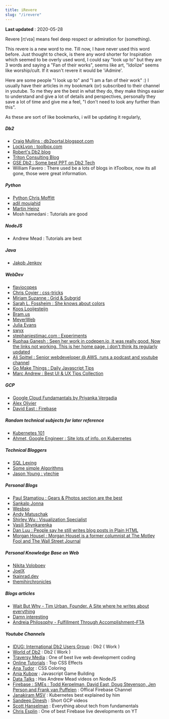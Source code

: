 ```yaml
--- 
title: iRevere
slug: "/irevere"
---
```

**Last updated** : 2020-05-28

Revere [rɪˈvɪə] means feel deep respect or admiration for (something). 

This revere is a new word to me. Till now, I have never used this word before. Just thought to check, is there any word shorter for Inspiration which seemed to be overly used word, I could say "look up to" but they are 3 words and saying a "Fan of their works", seems like art, "Idolize" seems like worship/cult. If it wasn't revere it would be 'iAdmire'. 

Here are some people "I look up to" and "I am a fan of their work" :) I usually have their articles in my bookmark (or) subscribed to their channel in youtube. To me they are the best in what they do, they make things easier to understand and give a lot of details and perspectives, personally they save a lot of time and give me a feel, "I don't need to look any further than this". 

As these are sort of like bookmarks, i will be updating it regularly,


##### Db2
* [Craig Mullins : db2portal.blogspot.com](http://db2portal.blogspot.com/)
* [LockLyon : toolbox.com](https://www.toolbox.com/user/about/LockLyon/)
* [Robert's Db2 blog](https://robertsdb2blog.blogspot.com/)
* [Triton Consulting Blog](https://www.triton.co.uk/category/tech-blog/)
* [GSE Db2 : Some best PPT on Db2 Tech](http://www.gseukdb2.org.uk/db/)
* William Favero : There used be a lots of blogs in itToolbox, now its all gone, those were great information.


##### Python
* [Python Chris Moffitt](https://pbpython.com/excel-pandas-comp.html)
* [adil moujahid](http://adilmoujahid.com/author/adil-moujahid.html)
* [Martin Heinz](https://martinheinz.dev/blog/13)
* Mosh hamedani : Tutorials are good


##### NodeJS
* Andrew Mead : Tutorials are best


##### Java
* [Jakob Jenkov](http://jenkov.com/about/index.html)


##### WebDev
* [flaviocopes](https://flaviocopes.com/)
* [Chris Coyier : css-tricks](https://css-tricks.com/a-lightweight-masonry-solution/)
* [Miriam Suzanne : Grid & Subgrid](https://hacks.mozilla.org/2019/10/faster-layouts-with-css-grid-and-subgrid/)
* [Sarah L. Fossheim : She knows about colors](https://fossheim.io/writing/)
* [Koos Looijesteijn](https://www.kooslooijesteijn.net/)
* [Bram.us](https://www.bram.us/)
* [MeyerWeb](https://meyerweb.com/)
* [Julia Evans](https://jvns.ca/)
* [swyx](https://www.swyx.io/writing/)
* [stephaniestimac.com : Experiments](https://stephaniestimac.com/css-grid-experiments/)
* [Ruphaa Ganesh : Seen her work in codepen.io, it was really good. Now the links not working. This is her home page, i don't think its regularly updated](https://ruphaa.dev/)
* [Ali Spittel : Senior webdeveloper @ AWS, runs a podcast and youtube channel](https://welearncode.com/about)
* [Go Make Things : Daily Javascript Tips](https://gomakethings.com/articles/page/3/)
* [Marc Andrew : Best UI & UX Tips Collection](https://marcandrew.me/ui-ux-tips-collection-vol-one/)

##### GCP 
* [Google Cloud Fundamantals by Priyanka Vergadia](https://thecloudgirl.dev/)
* [Alex Olivier](https://alexolivier.me/)
* [David East : Firebase]( https://davidea.st/articles/firebase-bundle-size)


##### Random technical subjects for later reference
* [Kubernetes 101](https://luminousmen.com/post/kubernetes-101)
* [Ahmet, Google Engineer : Site lots of info. on Kubernetes](https://ahmet.im/)


##### Technical Bloggers 
* [SQL Lexing](https://notes.eatonphil.com/database-basics.html)
* [Some simple Algorithms](https://ivov.dev/page/1)
* [Jason Young : ytechie](http://www.ytechie.com/)


##### Personal Blogs 
* [Paul Stamatiou : Gears & Photos section are the best](https://paulstamatiou.com/)
* [Sankalp Jonna](https://www.sankalpjonna.com/posts/a-brief-review-of-2019)
* [Wesbso](https://wesbos.com/uses)
* [Andy Matuschak](https://andymatuschak.org/)
* [Shirley Wu : Visualization Specialist](https://sxywu.com/)
* [Vasili Shynkarenka](https://vasilishynkarenka.com/)
* [Dan Luu : People say he still writes blog posts in Plain HTML](https://danluu.com/)
* [Morgan Housel : Morgan Housel is a former columnist at The Motley Fool and The Wall Street Journal](https://www.collaborativefund.com/blog/authors/morgan/)


##### Personal Knowledge Base on Web 
* [Nikita Voloboev](https://wiki.nikitavoloboev.xyz/)
* [JoelX](https://joelx.com/joels-personal-philosophy/14416/)
* [tkainrad.dev](https://tkainrad.dev/posts/managing-my-personal-knowledge-base/)
* [themihirchronicles](https://themihirchronicles.com/notes/)


##### Blogs articles
* [Wait But Why - Tim Urban, Founder. A Site where he writes about everything](https://waitbutwhy.com/)
* [Damn interesting](https://www.damninteresting.com/)
* [Andreia Philosophy - Fulfillment Through Accomplishment–FTA](https://andreian.com/about-andreia/)


##### Youtube Channels
* [IDUG: International Db2 Users Group](https://www.youtube.com/channel/UCVY6PWpd9No0zNEQvKIVGhw) : Db2 ( Work )
* [World of Db2](https://www.youtube.com/channel/UCirdv9ZgncxfbY_y-0VwnuQ) : Db2 ( Work )
* [Traversy Media](https://www.youtube.com/channel/UC29ju8bIPH5as8OGnQzwJyA) : One of best live web development coding
* [Online Tutorials](https://www.youtube.com/channel/UCbwXnUipZsLfUckBPsC7Jog) : Top CSS Effects
* [Ana Tudor](https://www.youtube.com/channel/UCUxkTxO8NivVeGKJk1QnzWQ) : CSS Coloring
* [Ania Kubow](https://www.youtube.com/channel/UC5DNytAJ6_FISueUfzZCVsw) : Javascript Game Building
* [Data Talks](https://www.youtube.com/channel/UCQTQ0AbOupKNxKKY-_x46OQ) : Has Andrew Mead videos on NodeJS
* [Firebase : SMEs : Todd Kerpelman, David East, Doug Stevenson, Jen Person and Frank van Puffelen](https://www.youtube.com/channel/UCP4bf6IHJJQehibu6ai__cg) : Offical Firebase Channel 
* [Janakiram MSV](https://www.youtube.com/channel/UC8euvszoAXuDXRVgptkHwIg) : Kubernetes best explained by him
* [Sandeep Dinesh](https://www.youtube.com/channel/UCOFqwMxUDMvl8c4s4fsl_HQ) : Short GCP videos
* [Scott Hanselman](https://www.youtube.com/channel/UCL-fHOdarou-CR2XUmK48Og) : Everything about tech from fundamentals
* [Chris Esplin](https://www.youtube.com/channel/UCaAByidxypZTYOj4OsKzD2Q) : One of best Firebase live developments on YT

